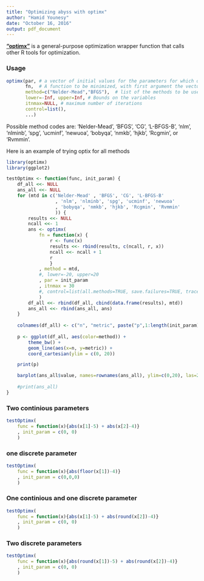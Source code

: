 ```yaml
---
title: "Optimizing abyss with optimx"
author: "Hamid Younesy"
date: "October 16, 2016"
output: pdf_document
---
```


**["optimx"](https://cran.r-project.org/web/packages/optimx/index.html)** is a 
general-purpose optimization wrapper function that calls other R tools for
optimization.

### Usage
```r
optimx(par, # a vector of initial values for the parameters for which optimal values are to be found. 
       fn,  # A function to be minimized, with first argument the vector of parameters
       method=c("Nelder-Mead","BFGS"),  # list of the methods to be used (can be more than one)
       lower=-Inf, upper=Inf, # Bounds on the variables
       itnmax=NULL, # maximum number of iterations
       control=list(),
       ...)
```

Possible method codes are: 'Nelder-Mead', 'BFGS', 'CG', 'L-BFGS-B',
'nlm', 'nlminb', 'spg', 'ucminf', 'newuoa', 'bobyqa', 'nmkb', 'hjkb', 'Rcgmin', or 'Rvmmin'.

Here is an example of trying optix for all methods 
```r
library(optimx)
library(ggplot2)

testOptimx <- function(func, init_param) {
    df_all <<- NULL
    ans_all <<- NULL
    for (mtd in c('Nelder-Mead' , 'BFGS', 'CG', 'L-BFGS-B'
                  , 'nlm', 'nlminb', 'spg', 'ucminf', 'newuoa' 
                  , 'bobyqa', 'nmkb', 'hjkb', 'Rcgmin', 'Rvmmin'
                  )) {
        results <<- NULL
        ncall <<- 1
        ans <- optimx(
            fn = function(x) {
                r <- func(x)
                results <<- rbind(results, c(ncall, r, x))
                ncall <<- ncall + 1
                r
                }
            , method = mtd,
            #, lower=-20, upper=20
            , par = init_param
            , itnmax = 30
            #, control=list(all.methods=TRUE, save.failures=TRUE, trace=0)
            )
        df_all <<- rbind(df_all, cbind(data.frame(results), mtd))
        ans_all <<- rbind(ans_all, ans)
    }
    
    colnames(df_all) <- c("n", "metric", paste("p",1:length(init_param)), "method")
    
    p <- ggplot(df_all, aes(color=method)) +
        theme_bw() +
        geom_line(aes(x=n, y=metric)) +
        coord_cartesian(ylim = c(0, 20))

    print(p)

    barplot(ans_all$value, names=rownames(ans_all), ylim=c(0,20), las=2)
    
    #print(ans_all)
}
```

### Two continious parameters
```r
testOptimx(
    func = function(x){abs(x[1]-5) + abs(x[2]-4)}
    , init_param = c(0, 0)
    )
```

### one discrete parameter
```r
testOptimx(
    func = function(x){abs(floor(x[1])-4)}
    , init_param = c(0,0,0)
    )
```

### One continious and one discrete parameter
```r
testOptimx(
    func = function(x){abs(x[1]-5) + abs(round(x[2])-4)}
    , init_param = c(0, 0)
    )
```

### Two discrete parameters
```r
testOptimx(
    func = function(x){abs(round(x[1])-5) + abs(round(x[2])-4)}
    , init_param = c(0, 0)
    )
```
